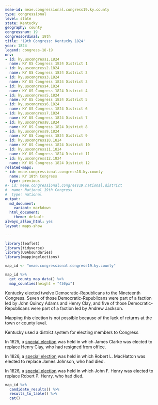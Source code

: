 ```yaml
---
meae-id: meae.congressional.congress19.ky.county
type: congressional
level: state
state: Kentucky
geography: county
congressnum: 19
congressordinal: 19th
title: '19th Congress: Kentucky 1824'
year: 1824
legend: congress-18-19
nnv:
- id: ky.uscongress1.1824
  name: KY US Congress 1824 District 1
- id: ky.uscongress2.1824
  name: KY US Congress 1824 District 2
- id: ky.uscongress3.1824
  name: KY US Congress 1824 District 3
- id: ky.uscongress4.1824
  name: KY US Congress 1824 District 4
- id: ky.uscongress5.1824
  name: KY US Congress 1824 District 5
- id: ky.uscongress6.1824
  name: KY US Congress 1824 District 6
- id: ky.uscongress7.1824
  name: KY US Congress 1824 District 7
- id: ky.uscongress8.1824
  name: KY US Congress 1824 District 8
- id: ky.uscongress9.1824
  name: KY US Congress 1824 District 9
- id: ky.uscongress10.1824
  name: KY US Congress 1824 District 10
- id: ky.uscongress11.1824
  name: KY US Congress 1824 District 11
- id: ky.uscongress12.1824
  name: KY US Congress 1824 District 12
related-maps:
- id: meae.congressional.congress18.ky.county
  name: KY 18th Congress
  type: previous
#- id: meae.congressional.congress19.national.district
#  name: National 19th Congress
#  type: national
output:
  md_document:
    variant: markdown
  html_document:
    theme: default
always_allow_html: yes
layout: maps-show

---
```


```r
library(leaflet)
library(tidyverse)
library(USAboundaries)
library(mappingelections)

map_id <- "meae.congressional.congress19.ky.county"
```

<div class="map">

```r
map_id %>%
  get_county_map_data() %>%
  map_counties(height = "450px")
```

</div>

Kentucky elected twelve Democratic-Republicans to the Nineteenth Congress. Seven of those Democratic-Republicans were part of a faction led by John Quincy Adams and Henry Clay, and five of those Democratic-Republicans were part of a faction led by Andrew Jackson.

Mapping this election is not possible because of the lack of returns at the town or county level.

Kentucky used a district system for electing members to Congress.

In 1825, a [special election](https://elections.lib.tufts.edu/catalog/tufts:ky.specialcongress3.1825) was held in which James Clarke was elected to replace Henry Clay, who had resigned from office.

In 1826, a [special election](https://elections.lib.tufts.edu/catalog/tufts:ky.uscongress5.1826) was held in which Robert L. MacHatton was elected to replace James Johnson, who had died.

In 1826, a [special election](https://elections.lib.tufts.edu/catalog/tufts:ky.uscongress12.1826) was held in which John F. Henry was elected to replace Robert P. Henry, who had died.

<div class="results-table">

```r
map_id %>%
  candidate_results() %>%
  results_to_table() %>%
  cat()
```

</div>
